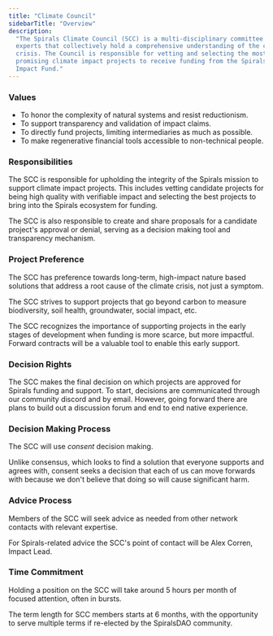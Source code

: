 ```yaml
---
title: "Climate Council"
sidebarTitle: "Overview"
description:
  "The Spirals Climate Council (SCC) is a multi-disciplinary committee of
  experts that collectively hold a comprehensive understanding of the climate
  crisis. The Council is responsible for vetting and selecting the most
  promising climate impact projects to receive funding from the Spirals Protocol
  Impact Fund."
---
```


### Values

- To honor the complexity of natural systems and resist reductionism.
- To support transparency and validation of impact claims.
- To directly fund projects, limiting intermediaries as much as possible.
- To make regenerative financial tools accessible to non-technical people.

### Responsibilities

The SCC is responsible for upholding the integrity of the Spirals mission to
support climate impact projects. This includes vetting candidate projects for
being high quality with verifiable impact and selecting the best projects to
bring into the Spirals ecosystem for funding.

The SCC is also responsible to create and share proposals for a candidate
project's approval or denial, serving as a decision making tool and transparency
mechanism.

### Project Preference

The SCC has preference towards long-term, high-impact nature based solutions
that address a root cause of the climate crisis, not just a symptom.

The SCC strives to support projects that go beyond carbon to measure
biodiversity, soil health, groundwater, social impact, etc.

The SCC recognizes the importance of supporting projects in the early stages of
development when funding is more scarce, but more impactful. Forward contracts
will be a valuable tool to enable this early support.

### Decision Rights

The SCC makes the final decision on which projects are approved for Spirals
funding and support. To start, decisions are communicated through our community
discord and by email. However, going forward there are plans to build out a
discussion forum and end to end native experience.

### Decision Making Process

The SCC will use _consent_ decision making.

Unlike consensus, which looks to find a solution that everyone supports and
agrees with, consent seeks a decision that each of us can move forwards with
because we don't believe that doing so will cause significant harm.

### Advice Process

Members of the SCC will seek advice as needed from other network contacts with
relevant expertise.

For Spirals-related advice the SCC's point of contact will be Alex Corren,
Impact Lead.

### Time Commitment

Holding a position on the SCC will take around 5 hours per month of focused
attention, often in bursts.

The term length for SCC members starts at 6 months, with the opportunity to
serve multiple terms if re-elected by the SpiralsDAO community.
